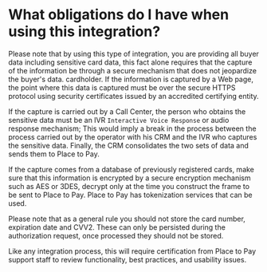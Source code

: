 # What obligations do I have when using this integration?

Please note that by using this type of integration, you are providing all buyer data including sensitive card data, this fact alone requires that the capture of the information be through a secure mechanism that does not jeopardize the buyer's data. cardholder. If the information is captured by a Web page, the point where this data is captured must be over the secure HTTPS protocol using security certificates issued by an accredited certifying entity.

If the capture is carried out by a Call Center, the person who obtains the sensitive data must be an IVR `Interactive Voice Response` or audio response mechanism; This would imply a break in the process between the process carried out by the operator with his CRM and the IVR who captures the sensitive data. Finally, the CRM consolidates the two sets of data and sends them to Place to Pay.

If the capture comes from a database of previously registered cards, make sure that this information is encrypted by a secure encryption mechanism such as AES or 3DES, decrypt only at the time you construct the frame to be sent to Place to Pay. Place to Pay has tokenization services that can be used.

Please note that as a general rule you should not store the card number, expiration date and CVV2. These can only be persisted during the authorization request, once processed they should not be stored.

Like any integration process, this will require certification from Place to Pay support staff to review functionality, best practices, and usability issues.